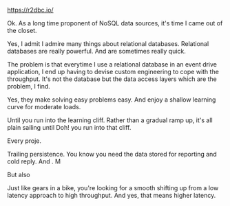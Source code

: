 

https://r2dbc.io/

Ok. As a long time proponent of NoSQL data sources, it's time I came out of the closet.

Yes, I admit I admire many things about relational databases. Relational databases are really powerful.
And are sometimes really quick.

The problem is that everytime I use a relational database in an event drive application, I end up having to
devise custom engineering to cope with the throughput. It's not the database but the data access layers which
are the problem, I find.

Yes, they make solving easy problems easy. And enjoy a shallow learning curve for moderate loads.

Until you run into the learning cliff. Rather than a gradual ramp up, it's all plain sailing until Doh! you
run into that cliff.

Every proje.

Trailing persistence. You know you need the data stored for reporting and cold reply. And . M

But also

Just like gears in a bike, you're looking for a smooth shifting up from a low latency approach to high throughput.
And yes, that means higher latency.